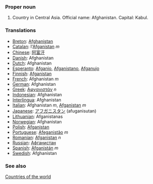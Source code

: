 ===Proper noun===

# Country in Central Asia. Official name: Afghanistan. Capital: Kabul.
===Translations===
*[[Breton]]: [[Afghanistan]]
*[[Catalan]]: l'[[Afganistan]] ''m''
*[[Chinese]]: [[阿富汗]]
*[[Danish]]: Afghanistan
*[[Dutch]]: Afghanistan
*[[Esperanto]]: [[Afganio]], [[Afganistano]], [[Afganujo]]
*[[Finnish]]: [[Afganistan]]
*[[French]]: Afghanistan ''m''
*[[German]]: Afghanistan
*[[Greek]]: [[Αφγανιστάν]] ''n''
*[[Indonesian]]: Afghanistan
*[[Interlingua]]: Afghanistan
*[[Italian]]: Afghanistan ''m'', [[Afganistan]] ''m''
*[[Japanese]]: [[アフガニスタン]] (afuganisutan)
*[[Lithuanian]]: Afganistanas
*[[Norwegian]]: Afghanistan
*[[Polish]]: [[Afganistan]]
*[[Portuguese]]: [[Afeganistão]] ''m''
*[[Romanian]]: [[Afganistan]] ''n''
*[[Russian]]: [[Афганистан]]
*[[Spanish]]: [[Afganistán]] ''m''
*[[Swedish]]: Afghanistan

===See also===
[[Countries of the world]]